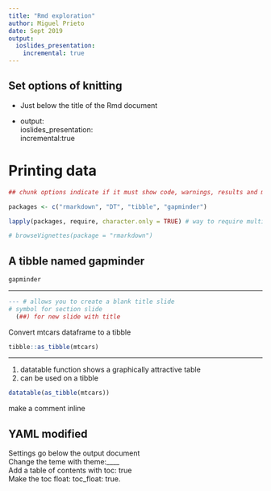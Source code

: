 ---
title: "Rmd exploration"
author: Miguel Prieto
date: Sept 2019
output: 
  ioslides_presentation:
    incremental: true
---

## Set options of knitting

- Just below the title of the Rmd document 

- output:\
  ioslides_presentation:\
    incremental:true


# Printing data

```{r, echo=FALSE, warning=FALSE, results = 'hide', message=FALSE}

## chunk options indicate if it must show code, warnings, results and messages

packages <- c("rmarkdown", "DT", "tibble", "gapminder")

lapply(packages, require, character.only = TRUE) # way to require multiple packages in one call

# browseVignettes(package = "rmarkdown")

```
## A tibble named gapminder

```{r, }
gapminder
```

--- 

```{r, include=FALSE, eval=FALSE}

--- # allows you to create a blank title slide
# symbol for section slide
  (##) for new slide with title

```

Convert mtcars dataframe to a tibble

```{r}

tibble::as_tibble(mtcars) 
```

---
1. datatable function shows a graphically attractive table
1. can be used on a tibble
```{r}
datatable(as_tibble(mtcars))

```


make a comment inline
<!--this is an inline comment, does not appear in output-->

## YAML modified

Settings go below the output document\
Change the teme with theme:____\
Add a table of contents with toc: true\
Make the toc float: toc_float: true.